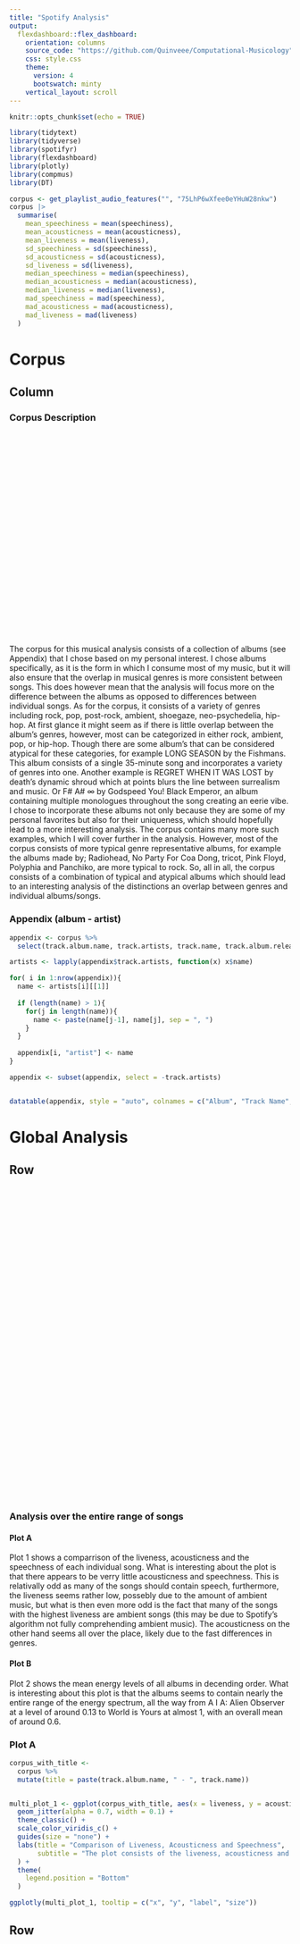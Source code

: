 ```yaml
---
title: "Spotify Analysis"
output:
  flexdashboard::flex_dashboard:
    orientation: columns
    source_code: "https://github.com/Quinveee/Computational-Musicology"
    css: style.css
    theme:
      version: 4
      bootswatch: minty
    vertical_layout: scroll
---
```


```{=html}
<style>
.dataTables_scrollBody {
    height:540px !important;
}
.chart-stage-flex {
    overflow:auto !important;
}
</style>
```

```r
knitr::opts_chunk$set(echo = TRUE)

library(tidytext)
library(tidyverse)
library(spotifyr)
library(flexdashboard)
library(plotly)
library(compmus)
library(DT)

corpus <- get_playlist_audio_features("", "75LhP6wXfee0eYHuW28nkw")
corpus |>
  summarise(
    mean_speechiness = mean(speechiness),
    mean_acousticness = mean(acousticness),
    mean_liveness = mean(liveness),
    sd_speechiness = sd(speechiness),
    sd_acousticness = sd(acousticness),
    sd_liveness = sd(liveness),
    median_speechiness = median(speechiness),
    median_acousticness = median(acousticness),
    median_liveness = median(liveness),
    mad_speechiness = mad(speechiness),
    mad_acousticness = mad(acousticness),
    mad_liveness = mad(liveness)
  )
```

# Corpus

## Column

### Corpus Description {style="min-height:400px"}

The corpus for this musical analysis consists of a collection of albums (see Appendix) that I chose based on my personal interest. I chose albums specifically, as it is the form in which I consume most of my music, but it will also ensure that the overlap in musical genres is more consistent between songs. This does however mean that the analysis will focus more on the difference between the albums as opposed to differences between individual songs. As for the corpus, it consists of a variety of genres including rock, pop, post-rock, ambient, shoegaze, neo-psychedelia, hip-hop. At first glance it might seem as if there is little overlap between the album’s genres, however, most can be categorized in either rock, ambient, pop, or hip-hop. Though there are some album’s that can be considered atypical for these categories, for example LONG SEASON by the Fishmans. This album consists of a single 35-minute song and incorporates a variety of genres into one. Another example is REGRET WHEN IT WAS LOST by death’s dynamic shroud which at points blurs the line between surrealism and music. Or F# A# ∞ by Godspeed You! Black Emperor, an album containing multiple monologues throughout the song creating an eerie vibe. I chose to incorporate these albums not only because they are some of my personal favorites but also for their uniqueness, which should hopefully lead to a more interesting analysis. The corpus contains many more such examples, which I will cover further in the analysis. However, most of the corpus consists of more typical genre representative albums, for example the albums made by; Radiohead, No Party For Coa Dong, tricot, Pink Floyd, Polyphia and Panchiko, are more typical to rock. So, all in all, the corpus consists of a combination of typical and atypical albums which should lead to an interesting analysis of the distinctions an overlap between genres and individual albums/songs.

### Appendix (album - artist)

```r
appendix <- corpus %>%
  select(track.album.name, track.artists, track.name, track.album.release_date)

artists <- lapply(appendix$track.artists, function(x) x$name)

for( i in 1:nrow(appendix)){
  name <- artists[i][[1]]
  
  if (length(name) > 1){
    for(j in length(name)){
      name <- paste(name[j-1], name[j], sep = ", ")
    }
  }
  
  appendix[i, "artist"] <- name
}

appendix <- subset(appendix, select = -track.artists)


datatable(appendix, style = "auto", colnames = c("Album", "Track Name", "Release Date", "Artist"))
```

# Global Analysis {data-navmenu="Analysis" data-orientation=rows}

## Row {style="min-height:600px"}

### Analysis over the entire range of songs {data-width="350"} 

#### Plot A

Plot 1 shows a comparrison of the liveness, acousticness and the speechness of each individual song. What is interesting about the plot is that there appears to be verry little acousticness and speechness. This is relativally odd as many of the songs should contain speech, furthermore, the liveness seems rather low, possebly due to the amount of ambient music, but what is then even more odd is the fact that many of the songs with the highest liveness are ambient songs (this may be due to Spotify's algorithm not fully comprehending ambient music). The acousticness on the other hand seems all over the place, likely due to the fast differences in genres.

#### Plot B

Plot 2 shows the mean energy levels of all albums in decending order. What is interesting about this plot is that the albums seems to contain nearly the entire range of the energy spectrum, all the way from A I A: Alien Observer at a level of around 0.13 to World is Yours at almost 1, with an overall mean of around 0.6.

### Plot A {data-width="650"}

```r
corpus_with_title <- 
  corpus %>%
  mutate(title = paste(track.album.name, " - ", track.name))


multi_plot_1 <- ggplot(corpus_with_title, aes(x = liveness, y = acousticness, color = speechiness, size = speechiness, label = title)) +
  geom_jitter(alpha = 0.7, width = 0.1) +
  theme_classic() + 
  scale_color_viridis_c() + 
  guides(size = "none") +
  labs(title = "Comparison of Liveness, Acousticness and Speechness",
       subtitle = "The plot consists of the liveness, acousticness and speechness of all individual songs"
  ) + 
  theme(
    legend.position = "Bottom"
  )

ggplotly(multi_plot_1, tooltip = c("x", "y", "label", "size"))
```

## Row  {.tabset .tabset-fade style="min-height:600px"}

### Plot B 

```r
corpus_energy <- corpus %>% 
  group_by(track.album.name) %>%
  summarize(album_energy=mean(energy))

global_mean <- mean(corpus$energy)

energy_plot_1 <- ggplot(corpus_energy, aes(x = album_energy, y = reorder(track.album.name, album_energy), color = album_energy)) +
  geom_point(size = 3) +
  geom_vline(xintercept = global_mean, color = "grey40", linetype = 3) +
  geom_segment(aes(xend = 0, yend = track.album.name), size = 2) + 
  theme_classic() +
  theme(legend.position = 'none', plot.margin = margin(l = -1000, r = 0, t = 0, b = 0, unit = "pt")) +
  labs(x = "Album's Mean Energy",
       y = "Album",
       title = "Albums ranked on their mean energy level") + 
  annotate(
    "text",
    x = global_mean + 0.06, y = 8,
    label = "Global\nmean",
    vjust = 1, size = 3, color = "grey40"
  ) +
  theme(
    axis.line.y = element_blank(),
    axis.ticks.y = element_blank(),
    axis.title = element_blank(),
    panel.grid = element_blank(),
    plot.subtitle = element_text(size = 9)
  )
  

ggplotly(energy_plot_1)

```

### Plot C 

```r
corpus_acousticness <- corpus %>% 
  group_by(track.album.name) %>%
  summarize(album_acousticness=mean(acousticness))

global_mean <- mean(corpus$acousticness)

acousticness_plot_1 <- ggplot(corpus_acousticness, aes(x = album_acousticness, y = reorder(track.album.name, album_acousticness), color = album_acousticness)) +
  geom_point(size = 3) +
  geom_vline(xintercept = global_mean, color = "grey40", linetype = 3) +
  geom_segment(aes(xend = 0, yend = track.album.name), size = 2) + 
  theme_classic() +
  theme(legend.position = 'none', plot.margin = margin(l = -1000, r = 0, t = 0, b = 0, unit = "pt")) +
  labs(x = "Album's Mean Acousticness",
       y = "Album",
       title = "Albums ranked on their mean acousticness level") + 
  annotate(
    "text",
    x = global_mean + 0.06, y = 8,
    label = "Global\nmean",
    vjust = 1, size = 3, color = "grey40"
  ) +
  theme(
    axis.line.y = element_blank(),
    axis.ticks.y = element_blank(),
    axis.title = element_blank(),
    panel.grid = element_blank(),
    plot.subtitle = element_text(size = 9)
  ) +
  scale_color_gradient(low = "red", high = "orange")
  

ggplotly(acousticness_plot_1)

```

## Row

### All Genres and Their Frequency

``` r
artistAlbumGenre_df <- appendix %>%
  select(track.album.name, artist) %>%
  unique()

artistAlbumGenre_df$genre = NA

for (i in 1:nrow(artistAlbumGenre_df)) {

  artist <- artistAlbumGenre_df$artist[i]

  if (grepl(",", artist)) {

    str <- strsplit(artist,", ")[[1]]

    for (j in str) {
      
      temp <- as.list(search_spotify(j, 'artist')[[1]][1])
      
      if (artistAlbumGenre_df[i, "genre"][[1]][1]  == "NULL" & identical(temp, character(0)) == FALSE) {
        artistAlbumGenre_df[i, "genre"] <- list(temp)
      }
      else if (identical(temp, character(0)) == FALSE) {
        artistAlbumGenre_df[i, "genre"] <- list(list(unique(append(artistAlbumGenre_df[i, "genre"][[1]][[1]], temp[[1]]))))
      }
    }
  }
  else {
    artistAlbumGenre_df[i, "genre"] <- list(search_spotify(artist, 'artist')[[1]][1])
  }
}

```

```r
input_genres <- list()

for (i in artistAlbumGenre_df$genre) {
  for (j in i) {
    input_genres <- append(input_genres, j)
  }
}


input_genres <- data.frame(genre=unlist(input_genres))

genresPlot <- ggplot(input_genres, aes(genre)) + 
  stat_count(color = "black", fill = "skyblue", width=0.5, position = "dodge") +
  labs(title = "Genre Distribution",
       x = "Genre",
       y = "Frequency") + 
  theme(axis.text.x = element_text(angle = 45, hjust = 1, size = 10))

ggplotly(genresPlot)
```

# Album Comparisons {data-navmenu="Analysis" data-orientation=rows}

## Row {style="min-height:600px"}


# Individual Songs {data-navmenu=Analysis data-orientation=rows}

## Row

### Chroma Analysis of selected songs
Below are chroma plots showing interesting patterns in selected songs from my corpus.

##### Fishmans - LONG SEASON
LONG SEASON is a 35.17 minutes song that contains multiple sections that flow into each other. At the red lines a clear transition between these sections is visible. Although there are more, some sections blend over such a long period that the transitions become hard to annotate (as is visible in the section after the first red line)

##### F# A# ∞ - The Dead Flag Blues
The Dead Flag Blues another example of a song that is unique in it's presentation. It sets an ominous stage trough it use of multiple monologue sections. This is further emphasized in the annotated section (between the red lines); a long, slow decending scale followed by an ascending  scale over a period of around 400 seconds.

##### World is Yours - Nan Nan
World is your is the album with the highest average energy level and Nan Nan should be a very good example of that. However, the Chroma shows something slightly different; very fast sections followed by relatively slower section. This likely means that the fast sections and the instruments used are responsible for the high energy levels.


##### Drowning in the sewer - Hopelessness/ Slowdeath
Hoplessness and Slowdeath are both by the same artist, whose genre is hard to define but lays somewhere between ambient and breakcore. The cool thing about these two Chorma's is that both genres are clearly visible. The Darker sections are more ambient and slow, whilst the bright sections lean more towards breakcore and are very fast.

## Column {.tabset .tabset-fade}

### LONG SEASON Chroma

```r
# Hopelessness 5gTGFOB8RIihsPxfIC0OtH
## Slowdeath 1BeXGCZcCtfnW6stIaat1M
# Romantic Menory 1 624OIP4GiJDuDzlnm6j3Eo
# Daikaze... 52jaRS6n9DXbgf0Hd1sxlh
# No Suprises 10nyNJ6zNy2YVYLrcwLccB
# shine on you crazy diamonds 32dnKMni3I3gwUbWp4mi45
# small ... kid 6hUeV1owXYwGT0iKQH5hg4
# roygbiv 5Hf2h59YLInKlic7ooWZVd
# ... natsu 2dFUtZtpWydAU4QMmUOK47
# Building stream... nor. 6K8J4txeZp5anMIE0srVqr
# Building stream... alter. 6YluFLtLKCjW5hajXJj5oC
# building a better world [-1] 6wemF0lNDZUnZE4DE2BD0t
# jvnko loves you 2EBjkOHOH7HBh1smT7pTb1
## the dead flag blues 0YzMEu5sGNX0JKr9mdBtzd
# weird fishes 4wajJ1o7jWIg62YqpkHC7S
# only shallow 1KKuoYESWoUGsau6YYoEMl
# artsick 7Jzw6ZqrFefr5KlrQzgGJr
# 99.974 1bhmtYR8dE9XtRAJzQwbZe
## Nan Nan 3ICD0niQsK2ngW9zDbYlkI

rainseason <-
  get_tidy_audio_analysis("08b1bCjsKjMzhjBm0qhkof") |>
  select(segments) |>
  unnest(segments) |>
  select(start, duration, pitches, timbre)

rainseason |>
  mutate(pitches = map(pitches, compmus_normalise, "euclidean")) |>
  compmus_gather_chroma() |>
  ggplot(
    aes(
      x = start + duration / 2,
      width = duration,
      y = pitch_class,
      fill = value
    )
  ) +
  geom_tile() +
  geom_vline(xintercept = 150, color = "green", size = 2) +
  geom_vline(xintercept = 1010, color = "red", size = 2) +
  geom_vline(xintercept = 1240, color = "red", size = 2) +
  geom_vline(xintercept = 1565, color = "orange", size = 2) +
  geom_vline(xintercept = 1670, color = "orange", size = 2) +
  labs(x = "Time (s)", y = NULL, fill = "Magnitude") +
  theme_minimal() +
  scale_fill_viridis_c()

```

### The Dead Flag Blues Chroma

```r
thedeadflagblues <-
  get_tidy_audio_analysis("0YzMEu5sGNX0JKr9mdBtzd") |>
  select(segments) |>
  unnest(segments) |>
  select(start, duration, pitches)

thedeadflagblues |>
  mutate(pitches = map(pitches, compmus_normalise, "euclidean")) |>
  compmus_gather_chroma() |>
  ggplot(
    aes(
      x = start + duration / 2,
      width = duration,
      y = pitch_class,
      fill = value
    )
  ) +
  geom_tile() +
  geom_vline(xintercept = 395, color = "red", size = 2) +
  geom_vline(xintercept = 608, color = "red", size = 2) +
  labs(x = "Time (s)", y = NULL, fill = "Magnitude") +
  theme_minimal() +
  scale_fill_viridis_c()

```

### Nan Nan Chroma

```r
nannan <-
  get_tidy_audio_analysis("3ICD0niQsK2ngW9zDbYlkI") |>
  select(segments) |>
  unnest(segments) |>
  select(start, duration, pitches)

nannan |>
  mutate(pitches = map(pitches, compmus_normalise, "euclidean")) |>
  compmus_gather_chroma() |>
  ggplot(
    aes(
      x = start + duration / 2,
      width = duration,
      y = pitch_class,
      fill = value
    )
  ) +
  geom_tile() +
  labs(x = "Time (s)", y = NULL, fill = "Magnitude") +
  geom_vline(xintercept = 20, color = "green", size = 2) +
  geom_vline(xintercept = 40, color = "orange", size = 2) +
  geom_vline(xintercept = 63, color = "orange", size = 2) +
  geom_vline(xintercept = 83, color = "red", size = 2) +
  geom_vline(xintercept = 120, color = "red", size = 2) +
  theme_minimal() +
  scale_fill_viridis_c()

```

### Hopelessness Chroma

```r
hopelessness <-
  get_tidy_audio_analysis("5gTGFOB8RIihsPxfIC0OtH") |>
  select(segments) |>
  unnest(segments) |>
  select(start, duration, pitches)

hopelessness |>
  mutate(pitches = map(pitches, compmus_normalise, "euclidean")) |>
  compmus_gather_chroma() |>
  ggplot(
    aes(
      x = start + duration / 2,
      width = duration,
      y = pitch_class,
      fill = value
    )
  ) +
  geom_tile() +
  geom_vline(xintercept = 108, color = "red", size = 2) +
  geom_vline(xintercept = 155, color = "red", size = 2) +
  geom_vline(xintercept = 226, color = "green", size = 2) +
  geom_vline(xintercept = 272, color = "orange", size = 2) +
  labs(x = "Time (s)", y = NULL, fill = "Magnitude") +
  theme_minimal() +
  scale_fill_viridis_c()

```

### Slowdeath Chroma

```r
slowdeath <-
  get_tidy_audio_analysis("624OIP4GiJDuDzlnm6j3Eo") |>
  select(segments) |>
  unnest(segments) |>
  select(start, duration, pitches)

slowdeath |>
  mutate(pitches = map(pitches, compmus_normalise, "euclidean")) |>
  compmus_gather_chroma() |>
  ggplot(
    aes(
      x = start + duration / 2,
      width = duration,
      y = pitch_class,
      fill = value
    )
  ) +
  geom_tile() +
  geom_vline(xintercept = 16, color = "green", size = 2) +
  geom_vline(xintercept = 68, color = "red", size = 2) +
  geom_vline(xintercept = 83, color = "red", size = 2) +
  geom_vline(xintercept = 101, color = "red", size = 2) +
  geom_vline(xintercept = 115, color = "red", size = 2) +
  geom_vline(xintercept = 127, color = "green", size = 2) +
  labs(x = "Time (s)", y = NULL, fill = "Magnitude") +
  theme_minimal() +
  scale_fill_viridis_c()

```

## Row {style="min-height:600px"}

### Dynamic Time Wrapping

In Underwater DTW I have compared the live version of underwater by elephant gym to their studio performance. The graph shows us that the two versions are very similar to each other by the apparent diagonal line.
That the 2 versions are so similar is not strange at all as Underwater is a math-rock song. This means that the song is performed by a band where typically the drummer and/or the bass decides the rhythm and tempo at which the whole band plays. If the rhythm/tempo is slightly off the whole song will 'fall apart', so keeping a consistent rhythm and tempo is crucial to a performance.
That being said, the 2 songs do still differ, just not in rhythm or tempo. Rather, they differ in timber and sound stage. likely due to how/where they were recorded and things like the effects the instruments used (a.e. guitar pedals) or ones that were added later.



### Underwater DTW

```r
# underwater live 01aYWPwgS52VhujkRnQn6p
# underwater 3bZaxtkOP7zxmHtS3d4n2X
# finger live 5KufVu7rjJXEBCFuvaXaeF
# finger 7ejqDX4cLKQ915nrtnbZO4

underwater <-
  get_tidy_audio_analysis("3bZaxtkOP7zxmHtS3d4n2X") |>
  select(segments) |>
  unnest(segments) |>
  select(start, duration, pitches)

underwater_live <-
  get_tidy_audio_analysis("01aYWPwgS52VhujkRnQn6p") |>
  select(segments) |>
  unnest(segments) |>
  select(start, duration, pitches)

compmus_long_distance(
  underwater |> mutate(pitches = map(pitches, compmus_normalise, "chebyshev")),
  underwater_live |> mutate(pitches = map(pitches, compmus_normalise, "chebyshev")),
  feature = pitches,
  method = "euclidean"
) |>
  ggplot(
    aes(
      x = xstart + xduration / 2,
      width = xduration,
      y = ystart + yduration / 2,
      height = yduration,
      fill = d
    )
  ) +
  geom_tile() +
  coord_equal() +
  labs(x = "Underwater", y = "Underwater live version") +
  theme_minimal() +
  scale_fill_viridis_c(guide = NULL)


```

## Row 

### Analysis of the Timber and Chroma of 進化 by 猫 シ Corp. and t e l e p a t h テレパシー能力者 {style="min-height:600px"}

The Self-similarity plot shows the timber and chromagram of 進化 by 猫 シ Corp. and t e l e p a t h テレパシー能力者. I chose this song as it was has the highest liveness recorded by Spotify of any song in the corpus (see Plot A on the 'Global Analysis' tab). 
What is interesting about this classification is that this song is not a live recording in the slightest. Then, why? well, the classification is likely due to the apparent outside noise in the song, you see, 進化 (translated = evolution) is an ambient focused song that incorporates sounds like fire and noise from train stations. This likely confuses the Spotify algorithm to where it classifies the song incorrectly as having a high liveness.
The Timbre and Chroma similarity matrix sadly don't really bring forth the liveness, however, they do show the repeating pattern in the song very clearly. The Chroma creates an almost checkerboard like structure, whilst the timbre shows fade in and fade out that the song makes. This fading pattern is especially visible towards the beginning and start of the song.

### Self-similarity Timber and Chromagram {style="min-height=600px"}

```r

# BaBW eennaarlaatstetrack 6wemF0lNDZUnZE4DE2BD0t

evolution <-
  get_tidy_audio_analysis("6wemF0lNDZUnZE4DE2BD0t") |>
  compmus_align(bars, segments) |>
  select(bars) |>
  unnest(bars) |>
  mutate(
    pitches =
      map(segments,
        compmus_summarise, pitches,
        method = "acentre", norm = "manhattan"
      )
  ) |>
  mutate(
    timbre =
      map(segments,
        compmus_summarise, timbre,
        method = "mean"
      )
  )
bind_rows(
  evolution |>
    compmus_self_similarity(pitches, "aitchison") |>
    mutate(d = d / max(d), type = "Chroma"),
  evolution |>
    compmus_self_similarity(timbre, "euclidean") |>
    mutate(d = d / max(d), type = "Timbre")
) |>
  mutate() |>
  ggplot(
    aes(
      x = xstart + xduration / 2,
      width = xduration,
      y = ystart + yduration / 2,
      height = yduration,
      fill = d
    )
  ) +
  geom_tile() +
  coord_fixed() +
  facet_wrap(~type) +
  scale_fill_viridis_c(guide = "none") +
  theme_classic() +
  labs(x = "", y = "")
```

# Findings

## Column

### Nothing Here Yet

#### :)
